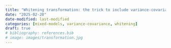 ```yaml
---
title: "Whitening transformation: the trick to include variance-covariance structures in mixed models"
date: "2025-02-20"
date-modified: last-modified
categories: [mixed-models, variance-covariance, whitening]
draft: true
# bibliography: references.bib
# image: images/transformation.jpg
---
```


<!-- Linear mixed models (LMMs) are widely used in statistical modeling when data exhibit hierarchical or grouped structures. However, a limitation of the popular `lme4` package in R is that the user cannot include known variance-covariance structures for random effects. -->

<!-- In this post, we introduce the whitening transformation, a mathematical trick that allows us to reparametrize random effects so that they follow a standard normal distribution with an identity covariance matrix. This transformation enables the inclusion of custom covariance structures in LMMs. -->

<!-- ------------------------------------------------------------------------ -->

<!-- ## Linear Mixed Model Formulation -->

<!-- A standard linear mixed model can be written as: -->

<!-- $$ -->
<!-- y = X\beta + Z u + e -->
<!-- $$ -->

<!-- where $y$ is the response vector, $X$ is the fixed-effects design matrix, with coefficients $\beta$, $Z$ is the random-effects design matrix, with random effects $u \sim N(0, \sigma_u^2 K)$, $e \sim N(0, \sigma_e^2 I)$ is the residual error, $K$ is a user-defined covariance matrix representing relationships among observations. -->

<!-- However, standard `lme4` assumes $K = I$, meaning it does not allow user-defined covariance structures. To bypass this limitation, we can apply the whitening transformation. -->


<!-- ## The Whitening Transformation -->

<!-- To make estimation easier, we transform the random effects: -->

<!-- $$ -->
<!-- u^* = T^{-1} u -->
<!-- $$ -->

<!-- where $T$ is a factorization of $K$, chosen so that: -->

<!-- $$ -->
<!-- \text{Var}(u^*) = T^{-1} \text{Var}(u) (T^{-1})' -->
<!-- $$ -->

<!-- Since $\text{Var}(u) = \sigma\_u\^2 K$, we get: -->

<!-- $$ -->
<!-- \text{Var}(u^*) = \sigma_u^2 T^{-1} K (T^{-1})' -->
<!-- $$ -->

<!-- If we choose $T$ such that $T T' = K$, then: -->

<!-- $$ -->
<!-- \text{Var}(u^*) = \sigma_u^2 I -->
<!-- $$ -->

<!-- Thus, the transformed random effects $u^* \sim N(0, I)$ now have an identity covariance matrix, allowing us to fit the model using standard LMM tools. -->

<!-- ------------------------------------------------------------------------ -->

<!-- ## Methods to Compute $T$ -->

<!-- Two common factorizations of $K$ achieve this transformation: -->

<!-- ### 1 Cholesky Decomposition -->

<!-- If $K$ is positive definite, we use the Cholesky decomposition: -->

<!-- $$ -->
<!-- K = L L' -->
<!-- $$ -->

<!-- where \$L \) is a lower triangular matrix. We transform \$u \) as: -->

<!-- $$ -->
<!-- u^* = L^{-1} u -->
<!-- $$ -->

<!-- which ensures: -->

<!-- $$ -->
<!-- \text{Var}(u^*) = L^{-1} K (L^{-1})' = I -->
<!-- $$ -->

<!-- Advantages of Cholesky Decomposition:\ -->
<!-- - Fast computation ($O(n\^3)$).\ -->
<!-- - Numerically stable.\ -->
<!-- - Memory-efficient (stores only a triangular matrix). -->

<!-- Disadvantages:\ -->
<!-- - Requires $K$ to be positive definite.\ -->
<!-- - Fails if $K$ has small or zero eigenvalues. -->

<!-- ------------------------------------------------------------------------ -->

<!-- ### 2 Eigenvalue Decomposition (EVD) -->

<!-- If $K$ is positive semi-definite, we use eigenvalue decomposition: -->

<!-- $$ -->
<!-- K = \Gamma \Lambda \Gamma' -->
<!-- $$ -->

<!-- where:   -->
<!-- - \$\Gamma \) is the matrix of eigenvectors.   -->
<!-- - \$\Lambda \) is the diagonal matrix of eigenvalues.   -->

<!-- We transform \$u \) as: -->

<!-- $$ -->
<!-- u^* = \Lambda^{-1/2} \Gamma' u -->
<!-- $$ -->

<!-- which ensures: -->

<!-- $$ -->
<!-- \text{Var}(u^*) = \Lambda^{-1/2} \Gamma' K \Gamma \Lambda^{-1/2} = I -->
<!-- $$ -->

<!-- Advantages of Eigenvalue Decomposition:   -->
<!-- - Works for singular or nearly singular \$K \).   -->
<!-- - Provides insights into principal components of variation.   -->

<!-- Disadvantages:   -->
<!-- - Slower computation (\$O(n^3) \)).   -->
<!-- - Requires handling small or zero eigenvalues carefully.   -->
<!-- - Higher memory usage.   -->

<!-- --- -->

<!-- ## Implications for Mixed Models -->
<!-- By transforming the random effects using whitening, we can now fit the model in a standard LMM framework: -->

<!-- $$ -->
<!-- y = X\beta + Z^* u^* + e -->
<!-- $$ -->

<!-- where: -->

<!-- $$ -->
<!-- Z^* = Z T -->
<!-- $$ -->

<!-- Since \$u^* \sim N(0, I) \), this model can be estimated using `lme4` without modification. -->

<!-- This trick is widely used in: -->
<!-- - Genomic prediction (e.g., kinship-based random effects). -->
<!-- - Spatial statistics (e.g., correlated location-based effects). -->
<!-- - Longitudinal models (e.g., structured temporal random effects). -->

<!-- --- -->

<!-- ## Conclusion -->
<!-- The whitening transformation is a powerful technique that allows user-defined variance-covariance structures in mixed models. By transforming the random effects to follow a standard normal distribution, we can leverage existing mixed modeling tools like `lme4`. -->
